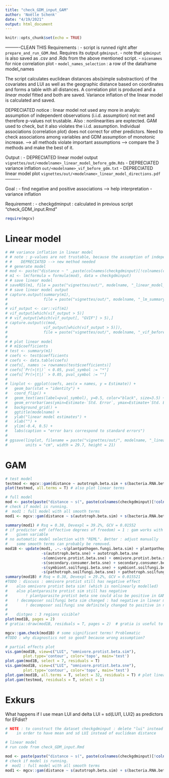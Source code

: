 ```yaml
---
title: "check_GDM_input_GAM"
author: 'Noëlle Schenk'
date: "4/19/2021"
output: html_document
---
```


```r
knitr::opts_chunk$set(echo = TRUE)
```

----------CLEAN THIS
Requirements : 
- script is runned right after `prepare_and_run_GDM.Rmd`. Requires its output `gdminput`.
    - note that `gdminput` is also saved as .csv and .Rds from the above mentioned script.
    - `nicenames` for nice correlation plot
    - `model_names_selection` : a row of the dataframe model_names

The script calculates euclidean distances abs(simple substraction) of the covariates and LUI as well as the geographic distance based on coordinates and forms a table with all distances. A correlation plot is produced and a *linear model* fitted and both are saved. Variance inflation of the linear model is calculated and saved.

DEPRECIATED notice : linear model not used any more in analyis: assumption of independent observations (i.i.d. assumption) not met and therefore p-values not trustable. Also : nonlinearities are exptected.
GAM used to check, but it also violates the i.i.d. assumption.
Individual associations (correlation plot) does not correct for other predictors.
Need to check associations among variables and GDM assumption of monotonic increase.
--> all methods violate important assumptions --> compare the 3 methods and make the best of it.

Output : 
- DEPRECIATED linear model output `vignettes/out/<modelname>_linear_model_before_gdm.Rds`
- DEPRECIATED variance inflation `out/<modelname>_vif_before_gdm.txt`
- DEPRECIATED linear model plot `vignettes/out/<modelname>_linear_model_directions.pdf`
----------

Goal :
- find negative and positive associations --> help interpretation
- variance inflation

Requirement : 
- checkgdminput : calculated in previous script "check_GDM_input.Rmd"

```r
require(mgcv)
```

# Linear model

```r
# ## variance inflation in linear model
# # note : p-values are not trustable, because the assumption of independent observations is  not met! (matrix correlation)
# #    DEPRECIATED --> new method needed
# # generate model
# mod <- paste("distance ~ " ,paste(colnames(checkgdminput)[!colnames(checkgdminput) %in% c("distance")], collapse = " + "))
# m1 <- lm(formula = formula(mod), data = checkgdminput)
# # save linear model
# saveRDS(m1, file = paste("vignettes/out/", modelname, "_linear_model_before_gdm.Rds", sep = ""))
# # save linear model output
# capture.output(summary(m1),
#                file = paste("vignettes/out/", modelname, "_lm_summary.txt"))
# 
# vif_output <- car::vif(m1)
# vif_output[which(vif_output > 5)]
# # vif_output[which(vif_output[, "GVIF"] > 5),]
# capture.output(c(mod,
#                vif_output[which(vif_output > 5)]),
#                file = paste("vignettes/out/", modelname, "_vif_before_gdm.txt", sep = ""))
# 
# # plot linear model
# # m1$coefficients
# test <- summary(m1)
# coefs <- test$coefficients
# coefs <- data.table(coefs)
# coefs[, names := rownames(test$coefficients)]
# coefs[`Pr(>|t|)` < 0.05, pval_symbol := "*"]
# coefs[`Pr(>|t|)` > 0.05, pval_symbol := ""]
# 
# linplot <- ggplot(coefs, aes(x = names, y = Estimate)) +
#   geom_bar(stat = "identity") +
#   coord_flip() +
#   geom_text(aes(label=pval_symbol), y=0.5, color="black", size=3.5) +
#   geom_errorbar(aes(ymin=Estimate-`Std. Error`, ymax=Estimate+`Std. Error`), width=.2, color = "red") +
#   background_grid() +
#   ggtitle(modelname) +
#   ylab("linear model estimates") +
#   xlab("") +
#   ylim(-0.4, 0.5) +
#   labs(caption = "error bars correspond to standard errors")
# 
# ggsave(linplot, filename = paste("vignettes/out/", modelname, "_linear_model_directions.pdf", sep = ""), dpi = 400,
#        units = "cm", width = 29.7, height = 21)
```






# GAM
```r
# test model
testmod <- mgcv::gam(distance ~ autotroph.beta.sim + s(bacteria.RNA.beta.sim) + s(omnivore.protist.beta.sim) + s(plantparasite.protist.beta.sim) + s(geosphere_distgeo) + s(LUI), data = checkgdminput)
plot(testmod, all.terms = T) # also plot linear terms

# full model
mod <- paste(paste("distance ~ s(", paste(colnames(checkgdminput)[!colnames(checkgdminput) %in% c("distance")], collapse = ") + s("), sep = ""), ")", sep = "")
# check if model is running.
#  mod1 : full model with all smooth terms
mod1 <- mgcv::gam(distance ~ s(autotroph.beta.sim) + s(bacteria.RNA.beta.sim) + s(herbivore.arthropodsoillarvae.beta.sim) + s(herbivore.arthropod.beta.sim) + s(plantpathogen.fungi.beta.sim) + s(bacterivore.protist.beta.sim)+ s(eukaryvore.protist.beta.sim) + s(omnivore.protist.beta.sim) + s(plantparasite.protist.beta.sim) + s(secondary.consumer.beta.sim) + s(secondary.consumer.arthropodsoillarvae.beta.sim) + s(tertiary.consumer.beta.sim) + s(decomposer.soilfungi.beta.sim) + s(pathotroph.soilfungi.beta.sim) + s(symbiont.soilfungi.beta.sim) + s(autotroph.beta.sne) + s(bacteria.RNA.beta.sne) + s(herbivore.arthropodsoillarvae.beta.sne) + s(herbivore.arthropod.beta.sne) + s(plantpathogen.fungi.beta.sne) + s(bacterivore.protist.beta.sne) + s(eukaryvore.protist.beta.sne) + s(omnivore.protist.beta.sne) + s(plantparasite.protist.beta.sne) + s(secondary.consumer.beta.sne) + s(secondary.consumer.arthropodsoillarvae.beta.sne) + s(tertiary.consumer.beta.sne) + s(decomposer.soilfungi.beta.sne) + s(pathotroph.soilfungi.beta.sne) + s(symbiont.soilfungi.beta.sne) + s(geosphere_distgeo) + s(LUI) + s(deltaLUI) + s(edis_soil) + s(plot_isolation), data = checkgdminput)

summary(mod1) # Rsq = 0.38, Devexpl = 39.2%, GCV = 0.01552
# if predictor edf (effective degrees of freedom) = 1 : gam works with linear estimator --> can leave out the s() part for the
#    given variable
# no automatic model selection with "REML". Better : adjust manually
#    some smooth terms can probably be removed.
mod1B <- update(mod1, .~.-s(plantpathogen.fungi.beta.sim) + plantpathogen.fungi.beta.sim
                -s(autotroph.beta.sne) + autotroph.beta.sne
                -s(omnivore.protist.beta.sne) + omnivore.protist.beta.sne 
                -s(secondary.consumer.beta.sne) + secondary.consumer.beta.sne
                -s(symbiont.soilfungi.beta.sne) + symbiont.soilfungi.beta.sne
                -s(pathotroph.soilfungi.beta.sne) + pathotroph.soilfungi.beta.sne)
summary(mod1B) # Rsq = 0.38, Devexpl = 29.2%, GCV = 0.015521
#TODO : discuss : omnivore protist still has negative effect
#    also omnivore protist beta sim! (which is nonlinearly modelled)
#    also plantparasite protist sim still has negative
#        ! plantparasite protist beta sne could also be positive in GAM nonlinear
#    ! decomposer soilfungi beta sim changed : had negative in linear model, now positive (hump-shaped)
#        ! decomposer soilfungi sne definitely changed to positive in nonlinear case
#
#    distgeo : 3 regions visible? 
plot(mod1B, pages = 2)
# gratia::draw(mod1B, residuals = T, pages = 2)  # gratia is useful to plot mgcv results

mgcv::gam.check(mod1B) # some significant terms! Problematic
#TODO : why diagnostics not so good? because wrong assumption?

# partial effects plot
vis.gam(mod1B, view=c("LUI", "omnivore.protist.beta.sim"), 
        plot.type='contour', color='topo', main='test')
plot.gam(mod1B, select = 7, residuals = T)
vis.gam(mod1B, view=c("LUI", "omnivore.protist.beta.sne"), 
        plot.type='contour', color='topo', main='test')
plot.gam(mod1B, all.terms = T, select = 32, residuals = T) # plot linear effect
plot.gam(testmod, residuals = T, select = 1)
```


# Exkurs
What happens if I use mean LUI and delta LUI = sd(LUI1, LUI2) as predictors for EFdist?
```r
# NOTE : to construct the dataset checkgdminput : delete "lui" instead of "delcols" in the script "check_GDM_input.Rmd"
#    in order to have mean and sd LUI instead of euclidean distance

# linear model
# run code from check_GDM_input.Rmd

mod <- paste(paste("distance ~ s(", paste(colnames(checkgdminput)[!colnames(checkgdminput) %in% c("distance")], collapse = ") + s("), sep = ""), ")", sep = "")
# check if model is running.
#  mod1 : full model with all smooth terms
mod1 <- mgcv::gam(distance ~ s(autotroph.beta.sim) + s(bacteria.RNA.beta.sim) + s(herbivore.arthropodsoillarvae.beta.sim) + s(herbivore.arthropod.beta.sim) + s(plantpathogen.fungi.beta.sim) + s(bacterivore.protist.beta.sim) + s(eukaryvore.protist.beta.sim) + s(omnivore.protist.beta.sim) + s(plantparasite.protist.beta.sim) + s(secondary.consumer.beta.sim) + s(secondary.consumer.arthropodsoillarvae.beta.sim) + s(tertiary.consumer.beta.sim) + s(decomposer.soilfungi.beta.sim) + s(pathotroph.soilfungi.beta.sim) + s(symbiont.soilfungi.beta.sim) + s(autotroph.beta.sne) + s(bacteria.RNA.beta.sne) + s(herbivore.arthropodsoillarvae.beta.sne) + s(herbivore.arthropod.beta.sne) + s(plantpathogen.fungi.beta.sne) + s(bacterivore.protist.beta.sne) + s(eukaryvore.protist.beta.sne) + s(omnivore.protist.beta.sne) + s(plantparasite.protist.beta.sne) + s(secondary.consumer.beta.sne) + s(secondary.consumer.arthropodsoillarvae.beta.sne) + s(tertiary.consumer.beta.sne) + s(decomposer.soilfungi.beta.sne) + s(pathotroph.soilfungi.beta.sne) + s(symbiont.soilfungi.beta.sne) + s(meanLUI) + s(sdLUI) + s(geosphere_distgeo) + s(edis_soil) + s(plot_isolation), data = checkgdminput)

```

